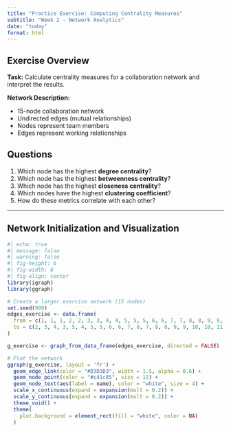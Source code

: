 ```yaml
---
title: "Practice Exercise: Computing Centrality Measures"
subtitle: "Week 2 - Network Analytics"
date: "today"
format: html
---
```


## Exercise Overview

**Task:** Calculate centrality measures for a collaboration network and interpret the results.

**Network Description:**

- 15-node collaboration network
- Undirected edges (mutual relationships)
- Nodes represent team members
- Edges represent working relationships

## Questions

1. Which node has the highest **degree centrality**?
2. Which node has the highest **betweenness centrality**?
3. Which node has the highest **closeness centrality**?
4. Which nodes have the highest **clustering coefficient**?
5. How do these metrics correlate with each other?

---

## Network Initialization and Visualization


```r
#| echo: true
#| message: false
#| warning: false
#| fig-height: 6
#| fig-width: 8
#| fig-align: center
library(igraph)
library(ggraph)

# Create a larger exercise network (15 nodes)
set.seed(999)
edges_exercise <- data.frame(
  from = c(1, 1, 1, 2, 2, 3, 3, 4, 4, 5, 5, 5, 6, 6, 7, 7, 8, 8, 9, 9, 10, 10, 11, 11, 12, 13, 13, 14),
  to = c(2, 3, 4, 3, 5, 4, 5, 5, 6, 6, 7, 8, 7, 8, 8, 9, 9, 10, 10, 11, 11, 12, 12, 13, 13, 14, 15, 15)
)

g_exercise <- graph_from_data_frame(edges_exercise, directed = FALSE)

# Plot the network
ggraph(g_exercise, layout = 'fr') +
  geom_edge_link(color = "#D3D3D3", width = 1.5, alpha = 0.6) +
  geom_node_point(color = "#c41c85", size = 12) +
  geom_node_text(aes(label = name), color = "white", size = 4) +
  scale_x_continuous(expand = expansion(mult = 0.2)) +
  scale_y_continuous(expand = expansion(mult = 0.2)) +
  theme_void() +
  theme(
    plot.background = element_rect(fill = "white", color = NA)
  )
```
